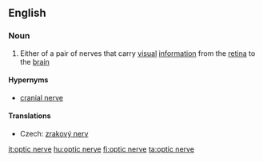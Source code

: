 ==English==

===Noun===
{{wikipedia}}
{{en-noun|sg=[[optic]] [[nerve]]}}

# {{neuroanatomy}} Either of a pair of nerves that carry [[visual]] [[information]] from the [[retina]] to the [[brain]]

====Hypernyms====
* [[cranial nerve]]

====Translations====
{{trans-top|nerve}}
* Czech: [[zrakový nerv]] {{m}}
{{trans-mid}}
{{trans-bottom}}

[[it:optic nerve]]
[[hu:optic nerve]]
[[fi:optic nerve]]
[[ta:optic nerve]]